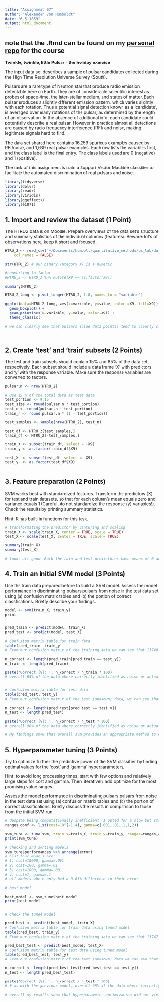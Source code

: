 ```yaml
---
title: "Assignment 07"
author: "Alexander von Humboldt"
date: "6.5.1859"
output: html_document
---
```


## **note** that the .Rmd can be found on my [personal repo](https://github.com/schneidereits/Quantitative_Methods_HU/tree/main/assignments) for the course

**Twinkle, twinkle, little Pulsar - the holiday exercise** 

The input data set describes a sample of pulsar candidates collected during the High Time Resolution Universe Survey (South).

Pulsars are a rare type of Neutron star that produce radio emission detectable here on Earth. They are of considerable scientific interest as probes of space-time, the inter-stellar medium, and states of matter. Each pulsar produces a slightly different emission pattern, which varies slightly with each rotation. Thus a potential signal detection known as a 'candidate', is averaged over many rotations of the pulsar, as determined by the length of an observation. In the absence of additional info, each candidate could potentially describe a real pulsar. However in practice almost all detections are caused by radio frequency interference (RFI) and noise, making legitimate signals hard to find.

The data set shared here contains 16,259 spurious examples caused by RFI/noise, and 1,639 real pulsar examples. Each row lists the variables first, and the class label is the final entry. The class labels used are 0 (negative) and 1 (positive). 

The task of this assignment is train a Support Vector Machine classifier to facilitate the automated discrimination of real pulsars and noise.

```r
library(tidyverse)
library(dplyr)
library(readr)
library(viridis)
library(ggeffects)
library(e1071)
```

## 1. Import and review the dataset (1 Point)

The HTRU2 data is on Moodle. Prepare overviews of the data set's structure and summary statistics of the individual columns (features).
Beware: lot's of observations here, keep it short and focused.

```r
HTRU_2 <- read_csv("~/Documents/humbolt/quantitative_methods/pc_lab/data/HTRU_2.csv", 
    col_names = FALSE) 

str(HTRU_2) # our binary catagory X9 is a numeric

#converting to factor
#HTRU_2 <- HTRU_2 %>% mutate(X9 == as.factor(X9))

summary(HTRU_2)

HTRU_2_long <- pivot_longer(HTRU_2, 1:8, names_to = "variable")

ggplot(data=HTRU_2_long, aes(x=variable, y=value, color =X9, fill=X9)) +
  geom_boxplot() +   
  geom_point(aes(x=variable, y=value, color=X9)) +
  theme_classic()

# we can clearly see that pulsars (blue data points) tend to clearly cluster for each variable




```

## 2. Create 'test' and 'train' subsets (2 Points)

The test and train subsets should contain 15% and 85% of the data set, respectively. Each subset should include a data frame 'X' with predictors and 'y' with the response variable. Make sure the response variables are converted to factors.


```r

pulsar.n <- nrow(HTRU_2)

# Use 15 % of the total data as test data
test_portion <- 0.15
test_size <- round(pulsar.n * test_portion)
test_n <- round(pulsar.n * test_portion)
train_n <- round(pulsar.n * (1 - test_portion))

test_samples <- sample(nrow(HTRU_2), test_n)

test_df <- HTRU_2[test_samples,]
train_df <- HTRU_2[-test_samples,]

train_X <- subset(train_df, select = -X9)
train_y <- as.factor(train_df$X9)

test_X  <- subset(test_df, select = -X9)
test_y  <- as.factor(test_df$X9)



```

## 3. Feature preparation (2 Points)
SVM works best with standardized features. Transform the predictors (X) for test and train datasets, so that for each column's mean equals zero and variance equals 1 (Careful, do not standardize the response (y) variables!).
Check the results by printing summary statistics.

Hint: R has built-in functions for this task.
```r
# transformating the predictor by centuring and scaling
train_X <- scale(train_X, center = TRUE, scale = TRUE)
test_X <- scale(test_X, center = TRUE, scale = TRUE)

summary(train_X)
summary(test_X)

# looks all good. Both the tain and test predictores have means of 0 and a standard deviation of one


```

## 4. Train an initial SVM model (3 Points)

Use the train data prepared before to build a SVM model. Assess the model performance in discriminating pulsars pulsars from noise in the test data set using (a) confusion matrix  tables and (b) the portion of correct classfications. Briefly describe your findings.

```r

model <- svm(train_X, train_y)
print 


pred_train <- predict(model, train_X)
pred_test <- predict(model, test_X)

# Confusion matrix table for train data
table(pred_train, train_y)
# From our confusion matrix of the training data we can see that 13748 instances of noise where corretly disciminated and 1147 pulsars where correctly identified. There where 72 false positves and 246 false negatives, meaning that 20% of pulsars went undetected 

n_correct <- length(pred_train[pred_train == test_y])
n_train <- length(pred_train)

paste('Correct [%]: ', n_correct / n_train * 100)
# overall 85% of the data where correctly identified as noise or actual pulsars


# Confusion matrix table for test data
table(pred_test, test_y)
# From our confusion matrix of the test (unknown) data, we can see that 2428 instances of noise where corretly disciminated and 200 pulsars where correctly identified. There where 11 false positves and 46 false negatives, meaning a majority of pulsars could be detected 

n_correct <- length(pred_test[pred_test == test_y])
n_test <- length(pred_test)

paste('Correct [%]: ', n_correct / n_test * 100)
# overall 98% of the data where correctly identified as noise or actual pulsars

# My findings show that overall svm provides an appropriate method to discriminate between pulsars and noise. Overall it was seen that the majortiy of errors where false negatives, meaning that the model was worse at indentifing true siganls and proded conservative estimates of the amount of pulsars. Surprisingly the model performed much better on the test data that is was not trained on.


```


## 5. Hyperparameter tuning (3 Points)

Try to optimize further the predictive power of the SVM classifier by finding optimal values for the 'cost' and 'gamma' hyperparameters.

Hint: to avoid long processing times, start with few options and relatively large steps for cost and gamma. Then, iteratively add optimize for the most promising value ranges.

Assess the model performance in discriminating pulsars pulsars from noise in the test data set using (a) confusion matrix tables and (b) the portion of correct classifications. Briefly discuss the results in comparison to those from the initial SVM run.

```r
# despite being computationally inefficient, I opted for a slow but straight forward grid search method for optimization. 
ranges_conf <- list(cost=10^(-1:4), gamma=c(.001,.01,.1,1,2))

svm_tune <- tune(svm, train.x=train_X, train.y=train_y, ranges=ranges_conf)
print(svm_tune)

# checking and sorting models 
svm_tune$performances %>% arrange(error)
# best four models are:
# 1) cost=10000, gamma=.001 
# 2) cost=100, gamma=.01 
# 3) cost=1000, gamma=.001
# 4) cost=1, gamma=.1
# all models where only had a 0.03% difference in their error

# best model

best_model <- svm_tune$best.model
print(best_model) 


# Check the tuned model

pred_best <- predict(best_model, train_X)
# Confusion matrix table for train data using tuned model
table(pred_best, train_y)
# From our confusion matrix of the training data we can see that 13747 instances of noise were corretly disciminated and 1163 pulsars where correctly identified. There where 73 false positves and 230 false negatives. This is a substaintail improvment over the previouses model pulsar dection for the train data

pred_best_test <- predict(best_model, test_X)
# Confusion matrix table for test data using tuned model
table(pred_best_test, test_y)
# From our confusion matrix of the test (unknown) data we can see that 2429 instances of noise where corretly disciminated and 204 pulsars where correctly identified. There where 10 false positves and 42 false negatives. This is only a very marginal improvment when compaired to the previous models performance 

n_correct <- length(pred_best_test[pred_best_test == test_y])
n_test <- length(pred_best_test)

paste('Correct [%]: ', n_correct / n_test * 100)
# # as with the previous model, overall 98% of the data where correctly identified as noise or actual pulsars

# overall my results show that hyperparameter optimization did not yield further improvments in the discriminatation between noise and pulsars. Based on my large grid search, a wide range of potential hyperparameter combinations with no decernable trends where found to be similar in predictive power. While the hyperparameter tuned model performed vastly better on the training data and had far fewer rates of false negative dections, the gains in pridicting power in for the test data was very marginal (less than 1%). This is possibly due to the tuned model already have a high accuracy of 98% and the final missclassified points being such strong outliers that they remain very challenging to catagorize, even with hyperparameter optimization. 

```
